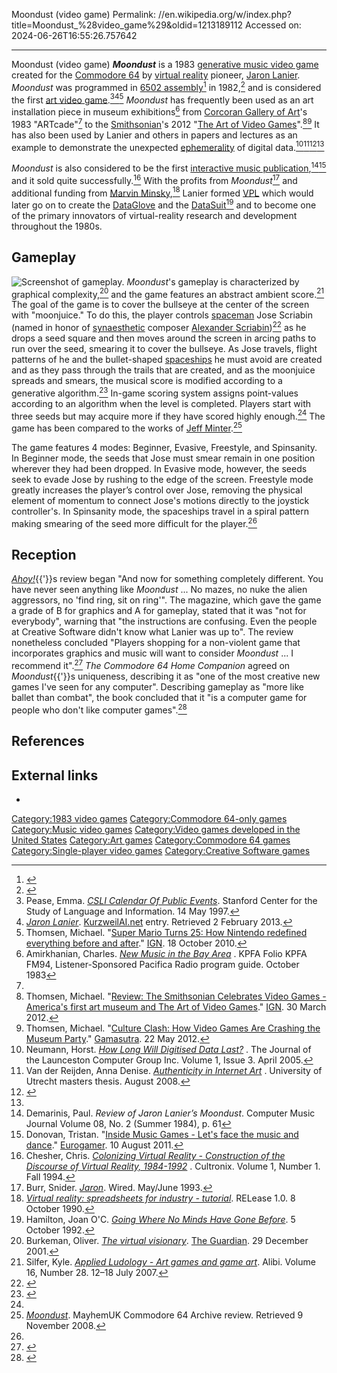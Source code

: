 Moondust (video game)
Permalink: //en.wikipedia.org/w/index.php?title=Moondust_%28video_game%29&oldid=1213189112
Accessed on: 2024-06-26T16:55:26.757642



------
Moondust (video game)
{{Infobox video game
|title = Moondust
|image=Moondust box.jpg
|caption = Box art
|developer = 
|publisher = [[Creative Software]]
|modes = [[Single-player video game|Single player]]
|designer = [[Jaron Lanier]]
|released = 1983
|genre = [[Music video game|Music game]], [[art game]]
|platforms = [[Commodore 64]]
}}
'''''Moondust''''' is a 1983 [[Music video game#Generative music games|generative music video game]] created for the [[Commodore 64]] by [[virtual reality]] pioneer, [[Jaron Lanier]]. ''Moondust'' was programmed in [[MOS Technology 6502|6502 assembly]]<ref>{{cite web | title=Brief Biography of Jaron Lanier | work=Homepage of Jaron Lanier | url=http://www.jaronlanier.com/general.html | accessdate=2008-09-11}}</ref> in 1982,<ref name=nyt1998_0407>{{cite news|last=Manes|first=Stephen|author-link=Stephen Manes|url=https://query.nytimes.com/gst/fullpage.html?res=9E04E3DD113AF934A35757C0A96E958260&sec=&spon=&pagewanted=all|title=Time and Technology Threaten Digital Archives . . .|magazine=New York Times|department=Science|date=7 April 1998|url-access=limited}}</ref> and is considered the first [[art video game]].<ref>Pease, Emma. ''[https://web.archive.org/web/20110716051829/http://www-csli.stanford.edu/Archive/calendar/1996-97/msg00029.html CSLI Calendar Of Public Events]''. Stanford Center for the Study of Language and Information. 14 May 1997.</ref><ref>''[http://www.kurzweilai.net/jaron-lanier Jaron Lanier]''. [[Raymond Kurzweil|KurzweilAI.net]] entry. Retrieved 2 February 2013.</ref><ref>Thomsen, Michael. "[http://www.ign.com/articles/2010/10/19/super-mario-turns-25 Super Mario Turns 25: How Nintendo redefined everything before and after]." [[IGN]]. 18 October 2010.</ref> ''Moondust'' has frequently been used as an art installation piece in museum exhibitions<ref>Amirkhanian, Charles. ''[http://www.mcs.csueastbay.edu/~tebo/history/77-83/KPFA/KPFAoct83.html New Music in the Bay Area] {{Webarchive|url=https://web.archive.org/web/20110222045630/http://www.mcs.csueastbay.edu/~tebo/history/77-83/KPFA/KPFAoct83.html |date=2011-02-22 }}''. KPFA Folio KPFA FM94, Listener-Sponsored Pacifica Radio program guide. October 1983</ref> from [[Corcoran Gallery of Art]]'s 1983 "ARTcade"<ref name=blakeman /> to the [[Smithsonian Institution|Smithsonian]]'s 2012 "[[The Art of Video Games]]".<ref>Thomsen, Michael. "[http://www.ign.com/articles/2012/03/30/review-the-smithsonian-celebrates-video-games Review: The Smithsonian Celebrates Video Games - America's first art museum and The Art of Video Games]." [[IGN]]. 30 March 2012.</ref><ref>Thomsen, Michael. "[http://www.gamasutra.com/view/feature/170719/culture_clash_how_video_games_are_.php?page=2 Culture Clash: How Video Games Are Crashing the Museum Party]." [[Gamasutra]]. 22 May 2012.</ref> It has also been used by Lanier and others in papers and lectures as an example to demonstrate the unexpected [[ephemeral]]ity of digital data.<ref>Neumann, Horst. ''[http://www.lcg.org.au/Journal%20Folder/April%202005.pdf How Long Will Digitised Data Last?] {{webarchive|url=https://web.archive.org/web/20090105201727/http://www.lcg.org.au/Journal%20Folder/April%202005.pdf |date=2009-01-05 }}''. The Journal of the Launceston Computer Group Inc. Volume 1, Issue 3. April 2005.</ref><ref>Van der Reijden, Anna Denise. ''[http://igitur-archive.library.uu.nl/student-theses/2008-1003-200629/ADvanderReijden%20-%20Authenticity%20in%20Internet%20Art.pdf Authenticity in Internet Art] {{Webarchive|url=https://web.archive.org/web/20110724172958/http://igitur-archive.library.uu.nl/student-theses/2008-1003-200629/ADvanderReijden%20-%20Authenticity%20in%20Internet%20Art.pdf |date=2011-07-24 }}''. University of Utrecht masters thesis. August 2008.</ref><ref>{{cite web | title=Clockthoughts | work=Homepage of Jaron Lanier | url=http://www.jaronlanier.com/clockthoughts.html | accessdate=2008-09-11}}</ref><ref name=nyt1998_0407/>

''Moondust'' is also considered to be the first [[music video game|interactive music publication]],<ref>Demarinis, Paul. ''Review of Jaron Lanier’s Moondust''. Computer Music Journal Volume 08, No. 2 (Summer 1984), p. 61</ref><ref>Donovan, Tristan. "[http://www.eurogamer.net/articles/2011-08-10-inside-music-games-article Inside Music Games - Let's face the music and dance]." [[Eurogamer]]. 10 August 2011.</ref> and it sold quite successfully.<ref>Chesher, Chris. ''[http://cultronix.eserver.org/chesher Colonizing Virtual Reality - Construction of the Discourse of Virtual Reality, 1984-1992] {{Webarchive|url=https://web.archive.org/web/20081205104245/http://cultronix.eserver.org/chesher/ |date=2008-12-05 }}''. Cultronix. Volume 1, Number 1. Fall 1994.</ref> With the profits from ''Moondust''<ref>Burr, Snider. ''[https://www.wired.com/wired/archive/1.02/jaron_pr.html Jaron]''. Wired. May/June 1993.</ref> and additional funding from [[Marvin Minsky]],<ref>''[http://findarticles.com/p/articles/mi_m0REL/is_n10_v90/ai_9543499/pg_6 Virtual reality: spreadsheets for industry - tutorial]''. RELease 1.0. 8 October 1990.</ref> Lanier formed [[VPL Research|VPL]] which would later go on to create the [[DataGlove]] and the [[DataSuit]]<ref>Hamilton, Joan O'C. ''[https://web.archive.org/web/19991007043708/http://www.businessweek.com/1989-94/pre88/b328656.htm Going Where No Minds Have Gone Before]''. 5 October 1992.</ref> and to become one of the primary innovators of virtual-reality research and development throughout the 1980s.

==Gameplay==
[[Image:Moon dust 01.gif|thumb|left|Screenshot of gameplay.]]
''Moondust'''s gameplay is characterized by graphical complexity,<ref>Burkeman, Oliver. ''[https://www.theguardian.com/technology/2001/dec/29/games.academicexperts The virtual visionary]''. [[The Guardian]]. 29 December 2001.</ref> and the game features an abstract ambient score.<ref>Silfer, Kyle. ''[http://alibi.com/index.php?story=19721&scn=feature Applied Ludology - Art games and game art]''. Alibi. Volume 16, Number 28. 12–18 July 2007.</ref> The goal of the game is to cover the bullseye at the center of the screen with "moonjuice." To do this, the player controls [[astronaut|spaceman]] Jose Scriabin (named in honor of [[synaesthetic]] composer [[Alexander Scriabin]])<ref name=blakeman>{{cite magazine| last=Blakeman |first=Mary Claire |title=The Art Side of Video Games - Moondust: Music Of Your Own Making |magazine=Video Games |volume=2 |issue=4 |pages=27–30 |date=January 1984}}</ref> as he drops a seed square and then moves around the screen in arcing paths to run over the seed, smearing it to cover the bullseye. As Jose travels, flight patterns of he and the bullet-shaped [[spacecraft|spaceship]]s he must avoid are created and as they pass through the trails that are created, and as the moonjuice spreads and smears, the musical score is modified according to a generative algorithm.<ref>{{cite magazine| last=Brownstein |first=Mark |title=Computer Corner - The Year in Review: Shockwaves in the Computer Industry - Moondust |magazine=Video Games |issue=5 #17 |volume=2 |page=65 |date=February 1984 |issn=0733-6780}}</ref> In-game scoring system assigns point-values according to an algorithm when the level is completed. Players start with three seeds but may acquire more if they have scored highly enough.<ref name=blakeman/> The game has been compared to the works of [[Jeff Minter]].<ref>''[http://www.mayhem64.co.uk/reviews.htm Moondust ]''. MayhemUK Commodore 64 Archive review. Retrieved 9 November 2008.</ref>

The game features 4 modes: Beginner, Evasive, Freestyle, and Spinsanity. In Beginner mode, the seeds that Jose must smear remain in one position wherever they had been dropped. In Evasive mode, however, the seeds seek to evade Jose by rushing to the edge of the screen. Freestyle mode greatly increases the player’s control over Jose, removing the physical element of momentum to connect Jose's motions directly to the joystick controller's. In Spinsanity mode, the spaceships travel in a spiral pattern making smearing of the seed more difficult for the player.<ref name=blakeman/>

==Reception==
''[[Ahoy!]]''{{'}}s review began "And now for something completely different. You have never seen anything like ''Moondust'' ... No mazes, no nuke the alien aggressors, no 'find ring, sit on ring'". The magazine, which gave the game a grade of B for graphics and A for gameplay, stated that it was "not for everybody", warning that "the instructions are confusing. Even the people at Creative Software didn't know what Lanier was up to". The review nonetheless concluded "Players shopping for a non-violent game that incorporates graphics and music will want to consider ''Moondust'' ... I recommend it".<ref name="michaels198401">{{cite magazine | url=https://archive.org/stream/Ahoy_Issue_01_1984-01_Ion_International_US#page/n51/mode/2up | title=Moondust | magazine=Ahoy! | date=January 1984 | access-date=27 June 2014 | issue=1 | author=Michaels, R. J. | pages=52}}</ref> ''The Commodore 64 Home Companion'' agreed on ''Moondust''{{'}}s uniqueness, describing it as "one of the most creative new games I've seen for any computer". Describing gameplay as "more like ballet than combat", the book concluded that it "is a computer game for people who don't like computer games".<ref name=C64HC>{{cite book|chapter-url=https://archive.org/stream/The_Commodore_64_Home_Companion#page/n169/mode/2up |first=George |last=Beekman |publisher=Datamost |isbn=0-88190-294-2 |chapter=Chapter 6 — The Marvelous Toy: Recreational and Educational Software |title=The Commodore 64 Home Companion|year=1984|access-date=August 19, 2016|pages=169–170}}</ref>

==References==
{{Reflist|30em}}

==External links==
* {{moby game|id=/moondust}}

[[Category:1983 video games]]
[[Category:Commodore 64-only games]]
[[Category:Music video games]]
[[Category:Video games developed in the United States]]
[[Category:Art games]]
[[Category:Commodore 64 games]]
[[Category:Single-player video games]]
[[Category:Creative Software games]]